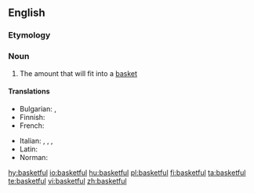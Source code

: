 ==English==

===Etymology===
{{suffix|basket|ful|lang=en}}

===Noun===
{{en-noun|s|basketsful}}

# The amount that will fit into a [[basket]]

====Translations====
{{trans-top|the amount that will fit into a basket}}
* Bulgarian: {{t+|bg|кош|m}}, {{t+|bg|ко́шница|f}}
* Finnish: {{t|fi|korillinen}}
* French: {{t+|fr|hottée|f}}
{{trans-mid}}
* Italian: {{t+|it|corbello|m}}, {{t+|it|paniera|f}}, {{t|it|panierata|f}}, {{t|it|zanata|f}}
* Latin: {{t|la|corbis|f}}
* Norman: {{t|nrf|pannelée|f}} {{qualifier|Jersey}}
{{trans-bottom}}

[[hy:basketful]]
[[io:basketful]]
[[hu:basketful]]
[[pl:basketful]]
[[fi:basketful]]
[[ta:basketful]]
[[te:basketful]]
[[vi:basketful]]
[[zh:basketful]]